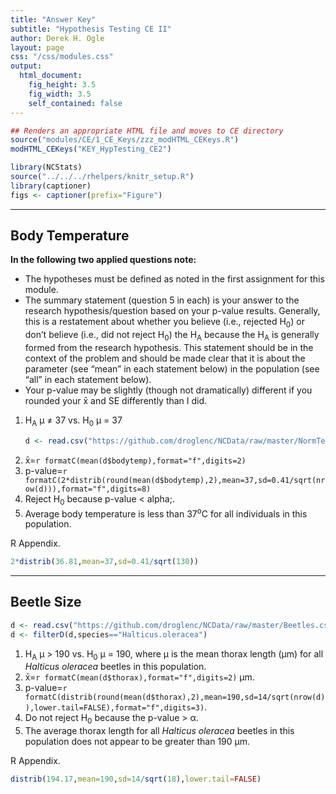 ```yaml
---
title: "Answer Key"
subtitle: "Hypothesis Testing CE II"
author: Derek H. Ogle
layout: page
css: "/css/modules.css"
output:
  html_document:
    fig_height: 3.5
    fig_width: 3.5
    self_contained: false
---
```


```r
## Renders an appropriate HTML file and moves to CE directory
source("modules/CE/1_CE_Keys/zzz_modHTML_CEKeys.R")
modHTML_CEKeys("KEY_HypTesting_CE2")
```

```r
library(NCStats)
source("../../../rhelpers/knitr_setup.R")
library(captioner)
figs <- captioner(prefix="Figure")
```

----

## Body Temperature

<div class="alert alert-warning">
<strong>In the following two applied questions note:</strong> 
<ul>
<li>The hypotheses must be defined as noted in the first assignment for this module.</li>
<li>The summary statement (question 5 in each) is your answer to the research hypothesis/question based on your p-value results. Generally, this is a restatement about whether you believe (i.e., rejected H<sub>0</sub>) or don't believe (i.e., did not reject H<sub>0</sub>) the H<sub>A</sub> because the H<sub>A</sub> is generally formed from the research hypothesis. This statement should be in the context of the problem and should be made clear that it is about the parameter (see "mean" in each statement below) in the population (see "all" in each statement below). </li>
<li>Your p-value may be slightly (though not dramatically) different if you rounded your x&#772; and SE differently than I did.</li>
</ul>
</div>

<ol>
<li>H<sub>A</sub> &mu; &ne; 37 vs. H<sub>0</sub> &mu; = 37</li>
```r
d <- read.csv("https://github.com/droglenc/NCData/raw/master/NormTemp.csv")
```

<li>x&#772;=`r formatC(mean(d$bodytemp),format="f",digits=2)`</li>
<li>p-value=`r formatC(2*distrib(round(mean(d$bodytemp),2),mean=37,sd=0.41/sqrt(nrow(d))),format="f",digits=8)`</li>
<li>Reject H<sub>0</sub> because p-value < alpha;.</li>
<li>Average body temperature is less than 37<sup>o</sup>C for all individuals in this population.</li>
</ol>

R Appendix.
```r
2*distrib(36.81,mean=37,sd=0.41/sqrt(130))
```

----

## Beetle Size
```r
d <- read.csv("https://github.com/droglenc/NCData/raw/master/Beetles.csv")
d <- filterD(d,species=="Halticus.oleracea")
```

1. H<sub>A</sub> &mu; > 190 vs. H<sub>0</sub> &mu; = 190, where &mu; is the mean thorax length (&mu;m) for all *Halticus oleracea* beetles in this population.
1. x&#772;=`r formatC(mean(d$thorax),format="f",digits=2)` &mu;m.
1. p-value=`r formatC(distrib(round(mean(d$thorax),2),mean=190,sd=14/sqrt(nrow(d)),lower.tail=FALSE),format="f",digits=3)`.
1. Do not reject H<sub>0</sub> because the p-value > &alpha;.
1. The average thorax length for all *Halticus oleracea* beetles in this population does not appear to be greater than 190 &mu;m.

R Appendix.
```r
distrib(194.17,mean=190,sd=14/sqrt(18),lower.tail=FALSE)
```
